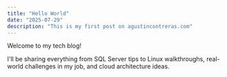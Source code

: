 ```yaml
---
title: "Hello World"
date: "2025-07-29"
description: "This is my first post on agustincontreras.com"
---
```


Welcome to my tech blog!

I'll be sharing everything from SQL Server tips to Linux walkthroughs, real-world challenges in my job, and cloud architecture ideas.
